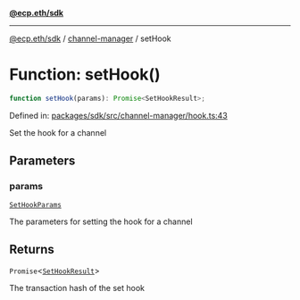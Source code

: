 [**@ecp.eth/sdk**](../../index.mdx)

***

[@ecp.eth/sdk](/sdk-reference/index.mdx) / [channel-manager](/sdk-reference/channel-manager/index.mdx) / setHook

# Function: setHook()

```ts
function setHook(params): Promise<SetHookResult>;
```

Defined in: [packages/sdk/src/channel-manager/hook.ts:43](https://github.com/ecp-eth/comments-monorepo/blob/main/packages/sdk/src/channel-manager/hook.ts#L43)

Set the hook for a channel

## Parameters

### params

[`SetHookParams`](/sdk-reference/channel-manager/type-aliases/SetHookParams.mdx)

The parameters for setting the hook for a channel

## Returns

`Promise`\<[`SetHookResult`](/sdk-reference/channel-manager/type-aliases/SetHookResult.mdx)\>

The transaction hash of the set hook
